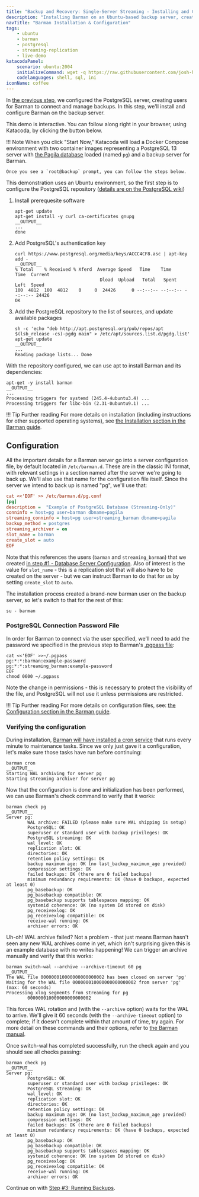 ```yaml
---
title: "Backup and Recovery: Single-Server Streaming - Installing and Configuring Barman"
description: "Installing Barman on an Ubuntu-based backup server, creating a configuration file and testing the connection"
navTitle: "Barman Installation & Configuration"
tags:
    - ubuntu
    - barman
    - postgresql
    - streaming-replication
    - live-demo
katacodaPanel:
    scenario: ubuntu:2004
    initializeCommand: wget -q https://raw.githubusercontent.com/josh-heyer/barmantutorial/main/step02-backup-setup/docker-compose.yaml ; docker-compose up -d ; clear ; docker exec -it backup /bin/bash
    codelanguages: shell, sql, ini
iconName: coffee
---
```


In [the previous step](step01-db-setup), we configured the PostgreSQL server, creating users for Barman to connect and manage backups. In this step, we'll install and configure Barman on the backup server.

This demo is interactive. You can follow along right in your browser, using Katacoda, by clicking the button below.

!!! Note
    When you click "Start Now," Katacoda will load a Docker Compose environment with two container images representing a
    PostgreSQL 13 server with [the Pagila database](https://github.com/devrimgunduz/pagila) loaded (named `pg`)
    and a backup server for Barman.    
    
    Once you see a `root@backup` prompt, you can follow the steps below.

<KatacodaPanel />

This demonstration uses an Ubuntu environment, so the first step is to configure the PostgreSQL repository ([details are on the PostgreSQL wiki](https://wiki.postgresql.org/wiki/Apt))

1. Install prerequesite software

    ```shell
    apt-get update
    apt-get install -y curl ca-certificates gnupg 
    __OUTPUT__
    ...
    done
    ```
2. Add PostgreSQL's authentication key

    ```shell
    curl https://www.postgresql.org/media/keys/ACCC4CF8.asc | apt-key add -
    __OUTPUT__
    % Total    % Received % Xferd  Average Speed   Time    Time     Time  Current
                                    Dload  Upload   Total   Spent    Left  Speed
    100  4812  100  4812    0     0  24426      0 --:--:-- --:--:-- --:--:-- 24426
    OK    
    ```

3. Add the PostgreSQL repository to the list of sources, and update available packages

    ```shell
    sh -c 'echo "deb http://apt.postgresql.org/pub/repos/apt $(lsb_release -cs)-pgdg main" > /etc/apt/sources.list.d/pgdg.list'
    apt-get update
    __OUTPUT__
    ...
    Reading package lists... Done
    ```

With the repository configured, we can use apt to install Barman and its dependencies:

```shell
apt-get -y install barman
__OUTPUT__
...
Processing triggers for systemd (245.4-4ubuntu3.4) ...
Processing triggers for libc-bin (2.31-0ubuntu9.1) ...
```

!!! Tip Further reading
    For more details on installation (including instructions for other supported operating systems), see [the Installation section in the Barman guide](http://docs.pgbarman.org/release/2.12/#installation).

## Configuration

All the important details for a Barman server go into a server configuration file, by default located in `/etc/barman.d`. These are in the classic INI format, with relevant settings in a section named after the server we're going to back up. We'll also use that name for the configuration file itself. Since the server we intend to back up is named "pg", we'll use that:

```ini
cat <<'EOF' >> /etc/barman.d/pg.conf
[pg]
description =  "Example of PostgreSQL Database (Streaming-Only)"
conninfo = host=pg user=barman dbname=pagila
streaming_conninfo = host=pg user=streaming_barman dbname=pagila
backup_method = postgres
streaming_archiver = on
slot_name = barman
create_slot = auto
EOF
```

Note that this references the users (`barman` and `streaming_barman`) that we created [in step #1 - Database Server Configuration](../step01-db-setup/). Also of interest is the value for `slot_name` - this is a replication slot that will also have to be created on the server - but we can instruct Barman to do that for us by setting `create_slot` to `auto`.

The installation process created a brand-new barman user on the backup server, so let's switch to that for the rest of this:

```shell
su - barman
```

### PostgreSQL Connection Password File

In order for Barman to connect via the user specified, we'll need to add the password we specified in the previous step to Barman's [.pgpass file](https://www.postgresql.org/docs/current/libpq-pgpass.html):

```shell
cat <<'EOF' >>~/.pgpass
pg:*:*:barman:example-password
pg:*:*:streaming_barman:example-password
EOF
chmod 0600 ~/.pgpass
```

Note the change in permissions - this is necessary to protect the visibility of the file, and PostgreSQL will not use it unless permissions are restricted.

!!! Tip Further reading
    For more details on configuration files, see: [the Configuration section in the Barman guide](http://docs.pgbarman.org/release/2.12/#configuration).

### Verifying the configuration

During installation, [Barman will have installed a cron service](http://docs.pgbarman.org/release/2.12/index.html#cron) that runs every minute to maintenance tasks. Since we only just gave it a configuration, let's make sure those tasks have run before continuing: 

```shell
barman cron
__OUTPUT__
Starting WAL archiving for server pg
Starting streaming archiver for server pg
```

Now that the configuration is done and initialization has been performed, we can use Barman's check command to verify that it works:

```shell
barman check pg
__OUTPUT__
Server pg:
        WAL archive: FAILED (please make sure WAL shipping is setup)
        PostgreSQL: OK
        superuser or standard user with backup privileges: OK
        PostgreSQL streaming: OK
        wal_level: OK
        replication slot: OK
        directories: OK
        retention policy settings: OK
        backup maximum age: OK (no last_backup_maximum_age provided)
        compression settings: OK
        failed backups: OK (there are 0 failed backups)
        minimum redundancy requirements: OK (have 0 backups, expected at least 0)
        pg_basebackup: OK
        pg_basebackup compatible: OK
        pg_basebackup supports tablespaces mapping: OK
        systemid coherence: OK (no system Id stored on disk)
        pg_receivexlog: OK
        pg_receivexlog compatible: OK
        receive-wal running: OK
        archiver errors: OK
```

Uh-oh! WAL archive failed? Not a problem - that just means Barman hasn't seen any new WAL archives come in yet, which isn't surprising given this is an example 
database with no writes happening! We can trigger an archive manually and verify that this works:

```shell
barman switch-wal --archive --archive-timeout 60 pg
__OUTPUT__
The WAL file 000000010000000000000002 has been closed on server 'pg'
Waiting for the WAL file 000000010000000000000002 from server 'pg' (max: 60 seconds)
Processing xlog segments from streaming for pg
        000000010000000000000002
```
This forces WAL rotation and (with the `--archive` option) waits for the WAL to arrive. We'll give it 60 seconds (with the `--archive-timeout` option) to complete; 
if it doesn't complete within that amount of time, try again. For more detail on these commands and their options, refer to [the Barman manual](https://docs.pgbarman.org/release/2.12/barman.1.html#commands).

Once switch-wal has completed successfully, run the check again and you should see all checks passing:

```shell
barman check pg
__OUTPUT__
Server pg:
        PostgreSQL: OK
        superuser or standard user with backup privileges: OK
        PostgreSQL streaming: OK
        wal_level: OK
        replication slot: OK
        directories: OK
        retention policy settings: OK
        backup maximum age: OK (no last_backup_maximum_age provided)
        compression settings: OK
        failed backups: OK (there are 0 failed backups)
        minimum redundancy requirements: OK (have 0 backups, expected at least 0)
        pg_basebackup: OK
        pg_basebackup compatible: OK
        pg_basebackup supports tablespaces mapping: OK
        systemid coherence: OK (no system Id stored on disk)
        pg_receivexlog: OK
        pg_receivexlog compatible: OK
        receive-wal running: OK
        archiver errors: OK
```


Continue on with [Step #3: Running Backups](step03-backup).
